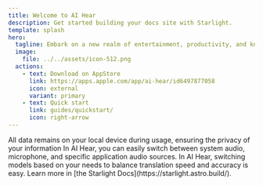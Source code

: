 ```yaml
---
title: Welcome to AI Hear
description: Get started building your docs site with Starlight.
template: splash
hero:
  tagline: Embark on a new realm of entertainment, productivity, and knowledge with your offline translation software.
  image:
    file: ../../assets/icon-512.png
  actions:
    - text: Download on AppStore
      link: https://apps.apple.com/app/ai-hear/id6497877058
      icon: external
      variant: primary
    - text: Quick start
      link: guides/quickstart/
      icon: right-arrow
---
```



<CardGrid stagger>
	<Card title="Run it locally" icon="laptop">
		All data remains on your local device during usage, ensuring the privacy of your information
	</Card>
	<Card title="Switch Audio Sources" icon="setting">
		In AI Hear, you can easily switch between system audio, microphone, and specific application audio sources.
	</Card>
	<Card title="Defaults to using the most resource-efficient model" icon="setting">
		In AI Hear, switching models based on your needs to balance translation speed and accuracy is easy.
	</Card>
	<Card title="Read the docs" icon="open-book">
		Learn more in [the Starlight Docs](https://starlight.astro.build/).
	</Card>
</CardGrid>
